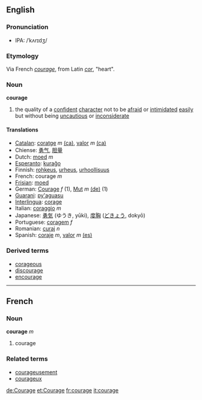 ==English==
===Pronunciation===
*IPA: /ˈkʌrɪdʒ/
===Etymology===
Via French ''[[courage#French|courage]]'', from Latin ''[[cor]]'', "heart".
===Noun===
'''courage'''
#the quality of a [[confident]] [[character]] not to be [[afraid]] or [[intimidate]]d [[easy|easily]] but without being [[uncautious]] or [[inconsiderate]]

==== Translations ====
*[[Catalan]]: [[coratge]] ''m'' [[:ca:coratge|(ca)]], [[valor]] ''m'' [[:ca:valor|(ca)]] 
*Chiense: [[勇气]], [[胆量]]
*Dutch: [[moed]] ''m''
*[[Esperanto]]: [[kuraĝo]]
*Finnish: [[rohkeus]], [[urheus]], [[urhoollisuus]]
*French: courage ''m''
*[[Frisian]]: [[moed]]
*German: [[Courage]] ''f'' (1), [[Mut]] ''m'' [[:de:Mut|(de)]] (1)
*[[Guarani]]: [[py'aguasu]]
*[[Interlingua]]: [[corage]]
*Italian: [[coraggio]] ''m''
*Japanese: [[勇気]] (ゆうき, yūki), [[度胸]] ([[どきょう]], dokyō)
*Portuguese: [[coragem]] ''f''
*Romanian: [[curaj]] ''n''
*Spanish: [[coraje]] ''m'', [[valor]] ''m'' [[:es:valor|(es)]]

===Derived terms===
*[[corageous]]
*[[discourage]]
*[[encourage]]

----

==French==
===Noun===
'''courage''' ''m''

# courage

===Related terms===
*[[courageusement]]
*[[courageux]]

[[de:Courage]]
[[et:Courage]]
[[fr:courage]]
[[it:courage]]